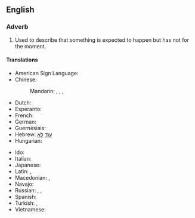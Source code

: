 ==English==

===Adverb===
{{en-adv|head=[[not]] [[yet]]|-}}

# Used to describe that something is expected to happen but has not for the moment.

====Translations====
{{trans-top|expected to happened but has not for the moment}}
* American Sign Language: {{tø|ase|OpenB@NearSideTrunkhigh-PalmBack Nod|xs=American Sign Language}}
* Chinese:
*: Mandarin: {{t|zh|沒有|sc=Hani}}, {{t|zh|没有|tr=méiyǒu|sc=Hani}}, {{qualifier|literary}} {{t|zh|尚未|tr=shàngwèi|sc=Hani}}, {{t|zh|未|tr=wèi|sc=Hani}}
* Dutch: {{t-|nl|nog niet}}
* Esperanto: {{t-|eo|ankoraŭ ne|xs=Esperanto}}
* French: {{t+|fr|pas encore}}
* German: {{t|de|noch nicht}}
* Guernésiais: {{tø|roa-grn|pas acore}}
* Hebrew: [[עוד]] [[לא]]
* Hungarian: {{t|hu|még nem}}
{{trans-mid}}
* Ido: {{t-|io|ne ja|xs=Ido}}
* Italian: {{t|it|non ancora}}
* Japanese: {{qualifier|short answer or in a negative sentence}} {{t|ja|まだ|tr=mada|sc=Jpan}}
* Latin: {{t+|la|nondum}}, {{t-|la|hauddum}}
* Macedonian: {{t|mk|сеуште не|tr=séušte ne}},  {{t|mk|уште не|tr=úšte ne}}
* Navajo: {{tø|nv|tʼah dooda}}
* Russian: {{t|ru|пока нет}},  {{t-|ru|ещё нет}},  {{t|ru|всё ещё нет}}
* Spanish: {{t|es|todavía no}}
* Turkish: {{t|tr|henüz değil}}, {{t|tr|daha değil}}
* Vietnamese: {{t|vi|chưa}}
{{trans-bottom}}